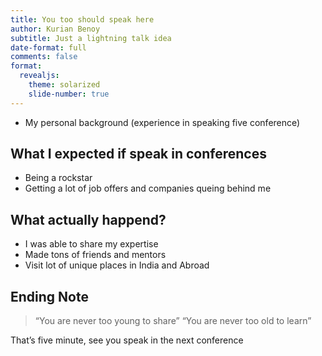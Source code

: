 ```yaml
---
title: You too should speak here
author: Kurian Benoy
subtitle: Just a lightning talk idea
date-format: full
comments: false
format:
  revealjs:
    theme: solarized
    slide-number: true
---
```



- My personal background (experience in speaking five conference)

## What I expected if speak in conferences

- Being a rockstar
- Getting a lot of job offers and companies queing behind me

## What actually happend?

- I was able to share my expertise
- Made tons of friends and mentors
- Visit lot of unique places in India and Abroad

## Ending Note

> "You are never too young to share"
> "You are never too old to learn"

That's five minute, see you speak in the next conference
